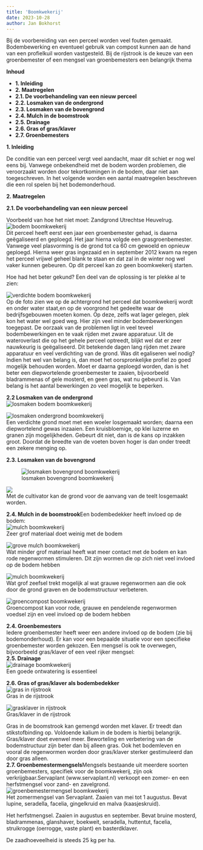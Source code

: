 ```yaml
---
title: 'Boomkwekerij'
date: 2023-10-28
author: Jan Bokhorst
---
```




Bij de voorbereiding van een perceel worden veel fouten gemaakt. Bodembewerking en eventueel gebruik van compost kunnen aan de hand van een profielkuil worden vastgesteld. Bij de rijstrook is de keuze van een groenbemester of een mengsel van groenbemesters een belangrijk thema


     
  
**Inhoud**

- **1. Inleiding**
- **2. Maatregelen**
- **2.1. De voorbehandeling van een nieuw perceel**
- **2.2. Losmaken van de ondergrond**
- **2.3. Losmaken van de bovengrond**
- **2.4. Mulch in de boomstrook**
- **2.5. Drainage**
- **2.6. Gras of gras/klaver**
- **2.7. Groenbemesters**  


**1. Inleiding**

De conditie van een perceel vergt veel aandacht, maar dit schiet er nog wel eens bij. Vanwege onbekendheid met de bodem worden problemen, die veroorzaakt worden door tekortkomingen in de bodem, daar niet aan toegeschreven. In het volgende worden een aantal maatregelen beschreven die een rol spelen bij het bodemonderhoud.  
  
**2. Maatregelen**

**2.1. De voorbehandeling van een nieuw perceel**

Voorbeeld van hoe het niet moet: Zandgrond Utrechtse Heuvelrug.   
![bodem boomkwekerij](../img/boomkwekerijakkerweg007(Small)-1920w.jpg)   
Dit perceel heeft eerst een jaar een groenbemester gehad, is daarna geëgaliseerd en geploegd. Het jaar hierna volgde een grasgroenbemester. Vanwege veel plasvorming is de grond tot ca 60 cm gewoeld en opnieuw geploegd. Hierna weer gras ingezaaid en in september 2012 kwam na regen het perceel vrijwel geheel blank te staan en dat zal in de winter nog wel vaker kunnen gebeuren. Op dit perceel kan zo geen boomkwekerij starten.

  
Hoe had het beter gekund? Een deel van de oplossing is ter plekke al te zien:

 





  
![verdichte bodem boomkwekerij](../img/boomkwekerijakkerweg016(Small)-1920w.jpg)   
Op de foto zien we op de achtergrond het perceel dat boomkwekerij wordt en onder water staat,en op de voorgrond het gedeelte waar de bedrijfsgebouwen moeten komen. Op deze, zelfs wat lager gelegen, plek kon het water wel goed weg. Hier zijn veel minder bodembewerkingen toegepast. De oorzaak van de problemen ligt in veel teveel bodembewerkingen en te vaak rijden met zware apparatuur. Uit de wateroverlast die op het gehele perceel optreedt, blijkt wel dat er zeer nauwkeurig is geëgaliseerd. Dit betekende dagen lang rijden met zware apparatuur en veel verdichting van de grond. Was dit egaliseren wel nodig? Indien het wel van belang is, dan moet het oorspronkelijke profiel zo goed mogelijk behouden worden. Moet er daarna geploegd worden, dan is het beter een diepwortelende groenbemester te zaaien, bijvoorbeeld bladrammenas of gele mosterd, en geen gras, wat nu gebeurd is. Van belang is het aantal bewerkingen zo veel mogelijk te beperken.

 





**2.2 Losmaken van de ondergrond**   
![losmaken bodem boomkwekerij](../img/boomkwekerijbarneveld048small_custom-1920w.jpg)     








  
![losmaken ondergrond boomkwekerij](../img/boomkwekerijbarneveld049(Small)-1920w.jpg)   
Een verdichte grond moet met een woeler losgemaakt worden; daarna een diepwortelend gewas inzaaien. Een kruisbloemige, op klei luzerne en granen zijn mogelijkheden. Gebeurt dit niet, dan is de kans op inzakken groot. Doordat de breedte van de voeten boven hoger is dan onder treedt een zekere menging op.

 





  
**2.3. Losmaken van de bovengrond**  
  
   
![losmaken bovengrond boomkwekerij](../img/boomkwekerijbarneveld047(Small)-1920w.jpg)     








  
![](../img/boomkwekerijbarneveld050(Small)-1920w.jpg)   
Met de cultivator kan de grond voor de aanvang van de teelt losgemaakt worden.

 





**2.4. Mulch in de boomstrook**Een bodembedekker heeft invloed op de bodem:   
![mulch boomkwekerij](../img/boomkwekerijbarneveld013(Small)-1920w.jpg)   
Zeer grof materiaal doet weinig met de bodem

 





  
![grove mulch boomkwekerij](../img/boomkwekerijbarneveld014(Small)-1920w.jpg)   
Wat minder grof materiaal heeft wat meer contact met de bodem en kan rode regenwormen stimuleren. Dit zijn wormen die op zich niet veel invloed op de bodem hebben

 





  
![mulch boomkwekerij](../img/boomkwekerijbarneveld015(Small)-1920w.jpg)   
Wat grof zeefsel trekt mogelijk al wat grauwe regenwormen aan die ook door de grond graven en de bodemstructuur verbeteren.

 





  
![groencompost boomkwekerij](../img/boomkwekerijbarneveld017(Small)-1920w.jpg)   
Groencompost kan voor rode, grauwe en pendelende regenwormen voedsel zijn en veel invloed op de bodem hebben

 





**2.4. Groenbemesters**  
Iedere groenbemester heeft weer een andere invloed op de bodem (zie bij bodemonderhoud). Er kan voor een bepaalde situatie voor een specifieke groenbemester worden gekozen. Een mengsel is ook te overwegen, bijvoorbeeld gras/klaver of een veel rijker mengsel:  
**2.5. Drainage**   
![drainage boomkwekerij](../img/boomkwekerijbarneveld040(Small)-1920w.jpg)   
Een goede ontwatering is essentieel

 





**2.6. Gras of gras/klaver als bodembedekker**   
![gras in rijstrook](../img/boomkwekerijbarneveld023(Small)-7208ea10-1920w.jpg)   
Gras in de rijstrook

 





  
![grasklaver in rijstrook](../img/boomkwekerijbarneveld022(Small)(1)-1920w.jpg)   
Gras/klaver in de rijstrook

 





Gras in de boomstrook kan gemengd worden met klaver. Er treedt dan stikstofbinding op. Voldoende kalium in de bodem is hierbij belangrijk. Gras/klaver doet evenwel meer. Beworteling en verbetering van de bodemstructuur zijn beter dan bij alleen gras. Ook het bodemleven en vooral de regenwormen worden door gras/klaver sterker gestimuleerd dan door gras alleen.  
**2.7. Groenbemestermengsels**Mengsels bestaande uit meerdere soorten groenbemesters, specifiek voor de boomkwekerij, zijn ook verkrijgbaar.Servaplant (www.servaplant.nl) verkoopt een zomer- en een herfstmengsel voor zand- en zavelgrond.   
![groenbemestermengsel boomkwekerij](../img/groenbemestersboomkwekerij-1920w.jpg)   
Het zomermengsel van Servaplant. Zaaien van mei tot 1 augustus. Bevat lupine, seradella, facelia, gingelkruid en malva (kaasjeskruid).

Het herfstmengsel. Zaaien in augustus en september. Bevat bruine mosterd, bladrammenas, glanshaver, boekweit, seradella, huttentut, facelia, struikrogge (oerrogge, vaste plant) en basterdklaver.

De zaadhoeveelheid is steeds 25 kg per ha.

  
  
 














